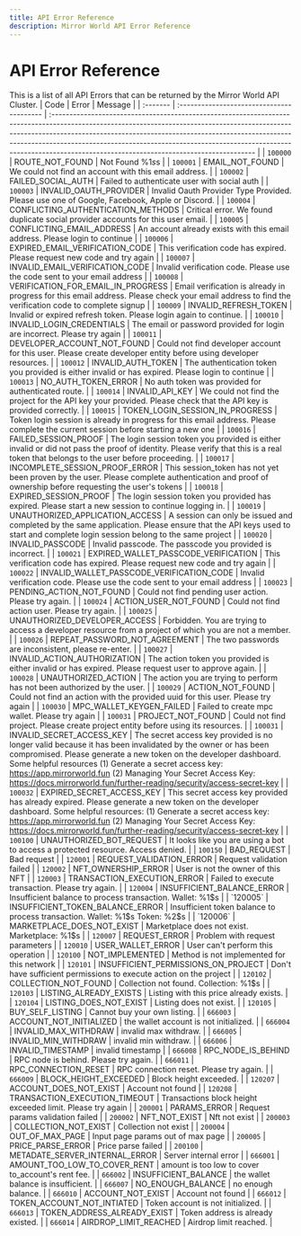```yaml
---
title: API Error Reference
description: Mirror World API Error Reference
---
```


# API Error Reference

This is a list of all API Errors that can be returned by the Mirror World API Cluster.
| Code     | Error                                     | Message                                                                                                                                                                                                                                                                                                                                                                           |
| :------- | :---------------------------------------- | :-------------------------------------------------------------------------------------------------------------------------------------------------------------------------------------------------------------------------------------------------------------------------------------------------------------------------------------------------------------------------------- |
| `100000` | ROUTE_NOT_FOUND                           | Not Found %1$s %2$s                                                                                                                                                                                                                                                                                                                                                               |
| `100001` | EMAIL_NOT_FOUND                           | We could not find an account with this email address.                                                                                                                                                                                                                                                                                                                             |
| `100002` | FAILED_SOCIAL_AUTH                        | Failed to authenticate user with social auth                                                                                                                                                                                                                                                                                                                                      |
| `100003` | INVALID_OAUTH_PROVIDER                    | Invalid Oauth Provider Type Provided. Please use one of Google, Facebook, Apple or Discord.                                                                                                                                                                                                                                                                                       |
| `100004` | CONFLICTING_AUTHENTICATION_METHODS        | Critical error. We found duplicate social provider accounts for this user email.                                                                                                                                                                                                                                                                                                  |
| `100005` | CONFLICTING_EMAIL_ADDRESS                 | An account already exists with this email address. Please login to continue                                                                                                                                                                                                                                                                                                       |
| `100006` | EXPIRED_EMAIL_VERIFICATION_CODE           | This verification code has expired. Please request new code and try again                                                                                                                                                                                                                                                                                                         |
| `100007` | INVALID_EMAIL_VERIFICATION_CODE           | Invalid verification code. Please use the code sent to your email address                                                                                                                                                                                                                                                                                                         |
| `100008` | VERIFICATION_FOR_EMAIL_IN_PROGRESS        | Email verification is already in progress for this email address. Please check your email address to find the verification code to complete signup                                                                                                                                                                                                                                |
| `100009` | INVALID_REFRESH_TOKEN                     | Invalid or expired refresh token. Please login again to continue.                                                                                                                                                                                                                                                                                                                 |
| `100010` | INVALID_LOGIN_CREDENTIALS                 | The email or password provided for login are incorrect. Please try again                                                                                                                                                                                                                                                                                                          |
| `100011` | DEVELOPER_ACCOUNT_NOT_FOUND               | Could not find developer account for this user. Please create developer entity before using developer resources.                                                                                                                                                                                                                                                                  |
| `100012` | INVALID_AUTH_TOKEN                        | The authentication token you provided is either invalid or has expired. Please login to continue                                                                                                                                                                                                                                                                                  |
| `100013` | NO_AUTH_TOKEN_ERROR                       | No auth token was provided for authenticated route.                                                                                                                                                                                                                                                                                                                               |
| `100014` | INVALID_API_KEY                           | We could not find the project for the API key your provided. Please check that the API key is provided correctly.                                                                                                                                                                                                                                                                 |
| `100015` | TOKEN_LOGIN_SESSION_IN_PROGRESS           | Token login session is already in progress for this email address. Please complete the current session before starting a new one                                                                                                                                                                                                                                                  |
| `100016` | FAILED_SESSION_PROOF                      | The login session token you provided is either invalid or did not pass the proof of identity. Please verify that this is a real token that belongs to the user before proceeding.                                                                                                                                                                                                 |
| `100017` | INCOMPLETE_SESSION_PROOF_ERROR            | This session_token has not yet been proven by the user. Please complete authentication and proof of ownership before requesting the user's tokens                                                                                                                                                                                                                                 |
| `100018` | EXPIRED_SESSION_PROOF                     | The login session token you provided has expired. Please start a new session to continue logging in.                                                                                                                                                                                                                                                                              |
| `100019` | UNAUTHORIZED_APPLICATION_ACCESS           | A session can only be issued and completed by the same application. Please ensure that the API keys used to start and complete login session belong to the same project                                                                                                                                                                                                           |
| `100020` | INVALID_PASSCODE                          | Invalid passcode. The passcode you provided is incorrect.                                                                                                                                                                                                                                                                                                                         |
| `100021` | EXPIRED_WALLET_PASSCODE_VERIFICATION      | This verification code has expired. Please request new code and try again                                                                                                                                                                                                                                                                                                         |
| `100022` | INVALID_WALLET_PASSCODE_VERIFICATION_CODE | Invalid verification code. Please use the code sent to your email address                                                                                                                                                                                                                                                                                                         |
| `100023` | PENDING_ACTION_NOT_FOUND                  | Could not find pending user action. Please try again.                                                                                                                                                                                                                                                                                                                             |
| `100024` | ACTION_USER_NOT_FOUND                     | Could not find action user. Please try again.                                                                                                                                                                                                                                                                                                                                     |
| `100025` | UNAUTHORIZED_DEVELOPER_ACCESS             | Forbidden. You are trying to access a developer resource from a project of which you are not a member.                                                                                                                                                                                                                                                                            |
| `100026` | REPEAT_PASSWORD_NOT_AGREEMENT             | The two passwords are inconsistent, please re-enter.                                                                                                                                                                                                                                                                                                                              |
| `100027` | INVALID_ACTION_AUTHORIZATION              | The action token you provided is either invalid or has expired. Please request user to approve again.                                                                                                                                                                                                                                                                             |
| `100028` | UNAUTHORIZED_ACTION                       | The action you are trying to perform has not been authorized by the user.                                                                                                                                                                                                                                                                                                         |
| `100029` | ACTION_NOT_FOUND                          | Could not find an action with the provided uuid for this user. Please try again                                                                                                                                                                                                                                                                                                   |
| `100030` | MPC_WALLET_KEYGEN_FAILED                  | Failed to create mpc wallet. Please try again                                                                                                                                                                                                                                                                                                                                     |
| `100031` | PROJECT_NOT_FOUND                         | Could not find project. Please create project entity before using its resources.                                                                                                                                                                                                                                                                                                  |
| `100031` | INVALID_SECRET_ACCESS_KEY                 | The secret access key provided is no longer valid because it has been invalidated by the owner or has been compromised. Please generate a new token on the developer dashboard. Some helpful resources (1) Generate a secret access key: https://app.mirrorworld.fun (2) Managing Your Secret Access Key: https://docs.mirrorworld.fun/further-reading/security/access-secret-key |
| `100032` | EXPIRED_SECRET_ACCESS_KEY                 | This secret access key provided has already expired. Please generate a new token on the developer dashboard. Some helpful resources: (1) Generate a secret access key: https://app.mirrorworld.fun (2) Managing Your Secret Access Key: https://docs.mirrorworld.fun/further-reading/security/access-secret-key                                                                   |
| `100100` | UNAUTHORIZED_BOT_REQUEST                  | It looks like you are using a bot to access a protected resource. Access denied.                                                                                                                                                                                                                                                                                                  |
| `100150` | BAD_REQUEST                               | Bad request                                                                                                                                                                                                                                                                                                                                                                       |
| `120001` | REQUEST_VALIDATION_ERROR                  | Request validation failed                                                                                                                                                                                                                                                                                                                                                         |
| `120002` | NFT_OWNERSHIP_ERROR                       | User is not the owner of this NFT                                                                                                                                                                                                                                                                                                                                                 |
| `120003` | TRANSACTION_EXECUTION_ERROR               | Failed to execute transaction. Please try again.                                                                                                                                                                                                                                                                                                                                  |
| `120004` | INSUFFICIENT_BALANCE_ERROR                | Insufficient balance to process transaction. Wallet: %1$s                                                                                                                                                                                                                                                                                                                         |
| `120005` | INSUFFICIENT_TOKEN_BALANCE_ERROR          | Insufficient token balance to process transaction. Wallet: %1$s Token: %2$s                                                                                                                                                                                                                                                                                                       |
| `120006` | MARKETPLACE_DOES_NOT_EXIST                | Marketplace does not exist. Marketplace: %1$s                                                                                                                                                                                                                                                                                                                                     |
| `120007` | REQUEST_ERROR                             | Problem with request parameters                                                                                                                                                                                                                                                                                                                                                   |
| `120010` | USER_WALLET_ERROR                         | User can't perform this operation                                                                                                                                                                                                                                                                                                                                                 |
| `120100` | NOT_IMPLEMENTED                           | Method is not implemented for this network                                                                                                                                                                                                                                                                                                                                        |
| `120101` | INSUFFICIENT_PERMISSIONS_ON_PROJECT       | Don't have sufficient permissions to execute action on the project                                                                                                                                                                                                                                                                                                                |
| `120102` | COLLECTION_NOT_FOUND                      | Collection not found. Collection: %1$s                                                                                                                                                                                                                                                                                                                                            |
| `120103` | LISTING_ALREADY_EXISTS                    | Listing with this price already exists.                                                                                                                                                                                                                                                                                                                                           |
| `120104` | LISTING_DOES_NOT_EXIST                    | Listing does not exist.                                                                                                                                                                                                                                                                                                                                                           |
| `120105` | BUY_SELF_LISTING                          | Cannot buy your own listing.                                                                                                                                                                                                                                                                                                                                                      |
| `666003` | ACCOUNT_NOT_INITIALIZED                   | the wallet account is not initialized.                                                                                                                                                                                                                                                                                                                                            |
| `666004` | INVALID_MAX_WITHDRAW                      | invalid max withdraw.                                                                                                                                                                                                                                                                                                                                                             |
| `666005` | INVALID_MIN_WITHDRAW                      | invalid min withdraw.                                                                                                                                                                                                                                                                                                                                                             |
| `666006` | INVALID_TIMESTAMP                         | invalid timestamp                                                                                                                                                                                                                                                                                                                                                                 |
| `666008` | RPC_NODE_IS_BEHIND                        | RPC node is behind. Please try again.                                                                                                                                                                                                                                                                                                                                             |
| `666011` | RPC_CONNECTION_RESET                      | RPC connection reset. Please try again.                                                                                                                                                                                                                                                                                                                                           |
| `666009` | BLOCK_HEIGHT_EXCEEDED                     | Block height exceeded.                                                                                                                                                                                                                                                                                                                                                            |
| `120207` | ACCOUNT_DOES_NOT_EXIST                    | Account not found                                                                                                                                                                                                                                                                                                                                                                 |
| `120208` | TRANSACTION_EXECUTION_TIMEOUT             | Transactions block height exceeded limit. Please try again                                                                                                                                                                                                                                                                                                                        |
| `200001` | PARAMS_ERROR                              | Request params validation failed                                                                                                                                                                                                                                                                                                                                                  |
| `200002` | NFT_NOT_EXIST                             | Nft not exist                                                                                                                                                                                                                                                                                                                                                                     |
| `200003` | COLLECTION_NOT_EXIST                      | Collection not exist                                                                                                                                                                                                                                                                                                                                                              |
| `200004` | OUT_OF_MAX_PAGE                           | Input page params out of max page                                                                                                                                                                                                                                                                                                                                                 |
| `200005` | PRICE_PARSE_ERROR                         | Price parse failed                                                                                                                                                                                                                                                                                                                                                                |
| `200100` | METADATE_SERVER_INTERNAL_ERROR            | Server internal error                                                                                                                                                                                                                                                                                                                                                             |
| `666001` | AMOUNT_TOO_LOW_TO_COVER_RENT              | amount is too low to cover to_account's rent fee.                                                                                                                                                                                                                                                                                                                                 |
| `666002` | INSUFFICIENT_BALANCE                      | the wallet balance is insufficient.                                                                                                                                                                                                                                                                                                                                               |
| `666007` | NO_ENOUGH_BALANCE                         | no enough balance.                                                                                                                                                                                                                                                                                                                                                                |
| `666010` | ACCOUNT_NOT_EXIST                         | Account not found                                                                                                                                                                                                                                                                                                                                                                 |
| `666012` | TOKEN_ACCOUNT_NOT_INTIATED                | Token account is not initialized.                                                                                                                                                                                                                                                                                                                                                 |
| `666013` | TOKEN_ADDRESS_ALREADY_EXIST               | Token address is already existed.                                                                                                                                                                                                                                                                                                                                                 |
| `666014` | AIRDROP_LIMIT_REACHED                     | Airdrop limit reached.                                                                                                                                                                                                                                                                                                                                                            |

